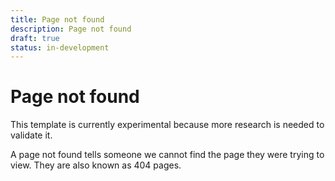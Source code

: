 ```yaml
---
title: Page not found
description: Page not found
draft: true
status: in-development
---
```


# Page not found

This template is currently experimental because more research is needed to validate it.

A page not found tells someone we cannot find the page they were trying to view. They are also known as 404 pages.

<PageNotFound />
